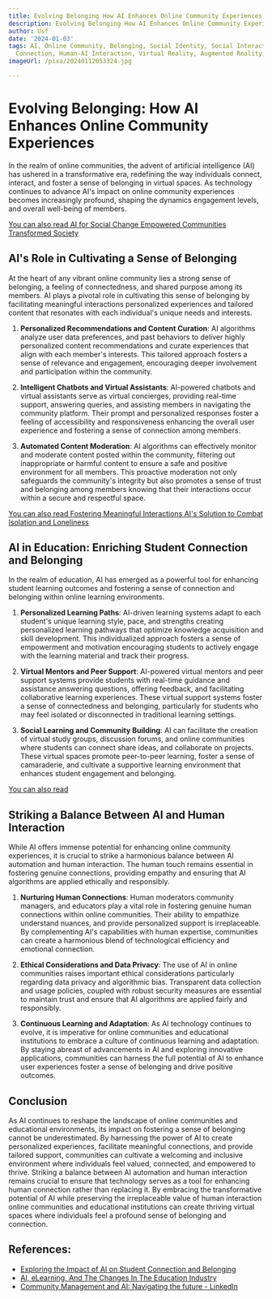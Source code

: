 ```yaml
---
title: Evolving Belonging How AI Enhances Online Community Experiences
description: Evolving Belonging How AI Enhances Online Community Experiences
author: Usf
date: '2024-01-03'
tags: AI, Online Community, Belonging, Social Identity, Social Interaction, Social
  Connection, Human-AI Interaction, Virtual Reality, Augmented Reality, Virtual Presence
imageUrl: /pixa/20240112053324.jpg

---
```

#  Evolving Belonging: How AI Enhances Online Community Experiences

In the realm of online communities, the advent of artificial intelligence (AI) has ushered in a transformative era, redefining the way individuals connect, interact, and foster a sense of belonging in virtual spaces. As technology continues  to advance AI's impact on online community  experiences becomes increasingly profound,  shaping the dynamics engagement levels, and overall  well-being of members.

[You can also read AI for Social Change Empowered Communities Transformed Society](AI%20for%20Social%20Change%20Empowered%20Communities%2C%20Transformed%20Society)


## AI's Role in Cultivating a Sense of Belonging

At the heart of any  vibrant online  community lies a strong sense of belonging, a feeling of connectedness, and  shared purpose  among its members. AI plays a pivotal role in cultivating this sense of belonging by  facilitating  meaningful interactions personalized experiences and tailored content that resonates with each individual's unique needs and interests.

1.  **Personalized Recommendations and Content Curation**: AI algorithms analyze user data preferences, and past  behaviors to deliver highly personalized content recommendations and curate experiences that align with each member's interests. This tailored approach fosters a sense of relevance and  engagement,  encouraging  deeper  involvement and participation within the community.

2. **Intelligent Chatbots  and Virtual Assistants**: AI-powered chatbots and virtual assistants serve as  virtual  concierges, providing real-time support, answering queries, and  assisting members in navigating the community platform. Their prompt and personalized responses foster a feeling of accessibility and  responsiveness enhancing the overall user experience  and fostering a  sense of connection  among members.

3. **Automated Content Moderation**: AI algorithms can  effectively monitor and moderate  content posted within the community, filtering out inappropriate or harmful content to ensure a safe and positive environment for all members. This proactive moderation not only safeguards the community's integrity but also promotes a sense  of trust and belonging among members knowing that their interactions occur within a secure and respectful space.

[You can also read Fostering  Meaningful Interactions AI's  Solution  to  Combat Isolation and Loneliness](Fostering%20Meaningful%20Interactions%20AI%27s%20Solution%20to%20Combat%20Isolation%20and%20Loneliness)


## AI in Education: Enriching Student  Connection and Belonging

In the realm of education, AI has emerged as a powerful tool for enhancing student learning  outcomes and fostering a sense of  connection and belonging within online learning environments.

1. **Personalized Learning Paths**: AI-driven learning systems adapt to each student's unique learning style,  pace,  and strengths creating personalized learning pathways that optimize  knowledge acquisition and skill development. This individualized approach fosters a sense of empowerment and motivation encouraging students to actively engage with the learning material and track their progress.

2. **Virtual Mentors and Peer Support**: AI-powered virtual mentors and peer support systems provide students with real-time guidance and assistance answering questions,  offering feedback, and facilitating  collaborative  learning experiences. These virtual support systems  foster a sense  of connectedness and belonging, particularly for students who  may feel  isolated or disconnected  in traditional learning settings.

3. **Social Learning and Community Building**: AI can facilitate the creation of virtual study groups, discussion forums, and online  communities where students can connect share ideas,  and collaborate on projects. These virtual spaces promote peer-to-peer learning, foster  a sense of camaraderie, and  cultivate a supportive learning environment that enhances student engagement and belonging.

[You can also read ]()


## Striking a  Balance Between AI and Human  Interaction

While AI offers immense potential for enhancing online community experiences, it is crucial  to strike a harmonious balance between AI automation and  human interaction.  The human touch remains essential in fostering genuine connections,  providing empathy and ensuring that AI  algorithms are  applied ethically and responsibly.

1. **Nurturing Human Connections**: Human  moderators community managers, and  educators play a vital role in fostering genuine human connections within  online communities. Their ability  to empathize  understand nuances, and provide personalized support is irreplaceable. By complementing AI's capabilities with human expertise, communities can  create a harmonious blend of technological efficiency and emotional connection.

2. **Ethical Considerations and Data Privacy**: The use of  AI in online communities raises important ethical considerations particularly regarding data privacy and algorithmic bias. Transparent data collection and usage policies, coupled with robust security measures are essential to  maintain trust and ensure that AI algorithms are applied fairly and responsibly.

3. **Continuous Learning and Adaptation**: As AI technology continues to evolve, it is imperative for online communities and educational institutions to embrace a  culture of continuous learning and adaptation. By staying abreast  of advancements in AI and exploring innovative applications, communities can harness the full potential of AI to enhance user experiences foster a sense of belonging and drive positive outcomes.

## Conclusion

As AI continues to reshape  the landscape of online communities and educational environments, its impact on fostering a  sense of belonging cannot be underestimated. By harnessing the power of AI to create personalized experiences, facilitate meaningful  connections, and provide tailored support, communities can cultivate a welcoming and inclusive environment where individuals feel valued,  connected, and empowered to thrive. Striking a balance between AI  automation and human  interaction remains crucial to  ensure that technology  serves  as a tool for enhancing human connection  rather  than replacing it. By embracing the transformative  potential of AI  while preserving the irreplaceable value of human interaction online communities and educational institutions can create  thriving virtual spaces where individuals feel a  profound sense of belonging and connection.

## References:
- [Exploring the Impact of AI on Student Connection and Belonging](https://www.youtube.com/watch?v=BSQfZqQLkHI)
- [AI, eLearning, And The Changes In The Education Industry](https://elearningindustry.com/how-the-emergence-of-artificial-intelligence-ai-will-affect-the-elearning-industry)
- [Community Management and AI: Navigating the future - LinkedIn](https://www.linkedin.com/pulse/community-management-ai-navigating-future-yasmin-medeiros)
